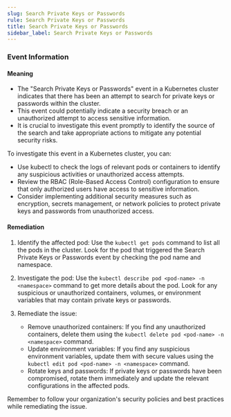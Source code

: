 ```yaml
--- 
slug: Search Private Keys or Passwords
rule: Search Private Keys or Passwords
title: Search Private Keys or Passwords
sidebar_label: Search Private Keys or Passwords
---
```

                   
### Event Information

#### Meaning

- The "Search Private Keys or Passwords" event in a Kubernetes cluster indicates that there has been an attempt to search for private keys or passwords within the cluster.
- This event could potentially indicate a security breach or an unauthorized attempt to access sensitive information.
- It is crucial to investigate this event promptly to identify the source of the search and take appropriate actions to mitigate any potential security risks.

To investigate this event in a Kubernetes cluster, you can:
- Use kubectl to check the logs of relevant pods or containers to identify any suspicious activities or unauthorized access attempts.
- Review the RBAC (Role-Based Access Control) configuration to ensure that only authorized users have access to sensitive information.
- Consider implementing additional security measures such as encryption, secrets management, or network policies to protect private keys and passwords from unauthorized access.

#### Remediation

1. Identify the affected pod: Use the `kubectl get pods` command to list all the pods in the cluster. Look for the pod that triggered the Search Private Keys or Passwords event by checking the pod name and namespace.

2. Investigate the pod: Use the `kubectl describe pod <pod-name> -n <namespace>` command to get more details about the pod. Look for any suspicious or unauthorized containers, volumes, or environment variables that may contain private keys or passwords.

3. Remediate the issue:
   - Remove unauthorized containers: If you find any unauthorized containers, delete them using the `kubectl delete pod <pod-name> -n <namespace>` command.
   - Update environment variables: If you find any suspicious environment variables, update them with secure values using the `kubectl edit pod <pod-name> -n <namespace>` command.
   - Rotate keys and passwords: If private keys or passwords have been compromised, rotate them immediately and update the relevant configurations in the affected pods.

Remember to follow your organization's security policies and best practices while remediating the issue.


 